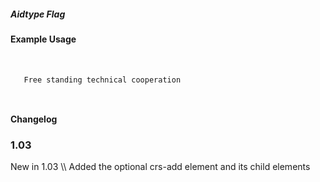 ===== Aidtype Flag ===== 
{{for revision 1.03}}
==== Example Usage ====

  <crs-add>
  
    <aidtype-flag code="1" significance="true">Free standing technical cooperation</aidtype-flag>
   
  </crs-add>

==== Changelog ====
===1.03===
New in 1.03  \\
Added the optional crs-add element and its child elements